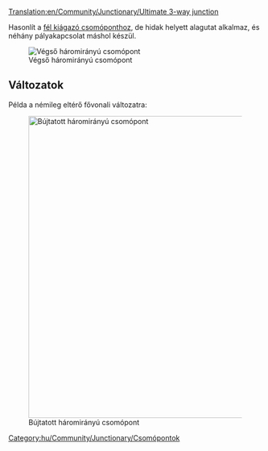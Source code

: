 [[Translation:en/Community/Junctionary/Ultimate 3-way junction]]
{{hu/Community/Junctionary/Csomópontmenü}}

Hasonlít a [[hu/Community/Junctionary/Csomópont/Fél kiágazó|fél kiágazó csomóponthoz]], de hidak helyett alagutat alkalmaz, és néhány pályakapcsolat máshol készül.


[[File:en/Community/Junctionary/Ultimate 3way junction.png|frame|none|Végső háromirányú csomópont]]

{{hu/Community/Junctionary/Csomópontok tulajdonságai|Átlagos|2|1|0|3|1|1|1|1|0|0|0||Vonatlerobbanásnak egy vonalra van hatása.|

'''Előnyei:'''
*Nagy sebességű.
*Nagy forgalmi terhelés kezelésére képes.
*Forgalmi dugó nem valószínű.
*Kis terület.
*Nincsenek éles ívek.
*Könnyen megépíthető.
*Bármilyen vonathossz kezelésére alkalmas.
*A kanyarodó vonatoknak elég várakozóhelyük van.

'''Hátrányai:'''
*Jelzőhézag az alagutak miatt (az alagutak esetleges megduplázása legalább 2x2 mezővel megnöveli a csomópontot, és nehezebb is megépíteni).

'''Ötlet:'''
*A csomópont megépítését érdemes a "rövid átlós" pálya megépítésével kezdeni, és annak hosszát a leghosszabb vonatunkhoz igazítani.
}}


==Változatok==
Példa a némileg eltérő fővonali változatra:

[[File:en/Community/Junctionary/3way-over-under.jpeg|none|thumb|600px|Bújtatott háromirányú csomópont]]

{{hu/Community/Junctionary/Csomópontok tulajdonságai|Átlagos|3|1|1|4|0|1|1|1|0|0|0||Vonatlerobbanásnak egy vonalra van hatása.|

'''Előnyei:'''
*Nagy forgalmi terhelés kezelésére képes.

'''Hátrányai:'''
*Lassú az átlós pályák kivételével.
*Valószínűbb a forgalmi dugó, mint az alap háromirányú csomópont esetében.
*A pályák közt hely kell.
*Éles ívet alkalmaz.
*Kevés a kanyarodó vonatok várakozóhelye.
*Jelzőhézag a hidak és az alagutak miatt.
*A hidak lelassítják a nagy sebességű maglev-vonatokat.
}}

[[Category:hu/Community/Junctionary/Csomópontok]]
